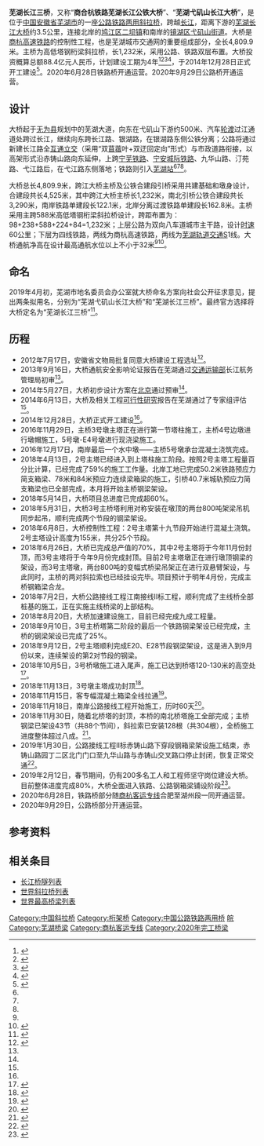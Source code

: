 {{Infobox bridge
|bridge_name=芜湖长江三桥
|native_name=
|image=Third Wuhu Yangtze Bridge, Oct 2020.jpg
|image_size=270
|caption=
|official_name=
|carries=八车道公路<br>[[芜湖轨道交通|芜湖轨道交通]]1号线<br>{{中国铁路名|商杭客运专线}}
|crosses=[[长江|长江]]
|locale={{flagicon|CHN}} [[安徽省|安徽省]][[芜湖市|芜湖市]]
|maint=
|id=
|engineering=中铁大桥勘测设计院
|design=[[斜拉桥|斜拉桥]]
|mainspan={{convert|588|m|ft|0}}
|length={{convert|4809.9|m|ft|0}}
|width=
|clearance=
|below={{convert|32|m|ft|0}}
|height={{convert|155|m|ft|0}}
|traffic=
|begin=2014年12月28日
|complete=2020年6月28日（铁路桥）<br>2020年9月29日（公路桥）
|open=
|closed=
|toll=
|builder=
|map_cue=
|map_image=
|map_text=
|map_width=
|coordinates={{coord|31.355454|118.341793|region:CN_type:landmark|display=inline,title}}
|references=
|extra={{Location map | China Anhui | label= | marksize=6 | lat_deg=31 | lat_min=21 | lat_sec=7 | lon_deg=118 | lon_min=20 | lon_sec=47 | position= | width= | float=center | caption=芜湖长江三桥在安徽省的位置}}
}}

'''芜湖长江三桥'''，又称“'''商合杭铁路芜湖长江公铁大桥'''”、“'''芜湖弋矶山长江大桥'''”，是位于[[中国|中国]][[安徽省|安徽省]][[芜湖市|芜湖市]]的一座[[公路铁路两用桥|公路铁路两用]][[斜拉桥|斜拉桥]]，跨越[[长江|长江]]，距离下游的[[芜湖长江大桥|芜湖长江大桥]]约3.5公里，连接北岸的[[鸠江区|鸠江区]][[二坝镇|二坝镇]]和南岸的[[镜湖区|镜湖区]][[弋矶山街道|弋矶山街道]]。大桥是[[商杭高速铁路|商杭高速铁路]]的控制性工程，也是芜湖城市交通网的重要组成部分，全长4,809.9米。主桥为高低塔钢桁梁斜拉桥，长1,232米，采用公路、铁路双层布置。大桥投资概算总额88.4亿元人民币，计划建设工期为4年<ref name="gov">{{cite web | url=http://www.wuhu.gov.cn/include/web_content.php?id=36203 | title=商合杭芜湖长江公铁大桥可研报告通过专家评估 | publisher=中国芜湖 | date=2014-06-14 | accessdate=2014-07-14 | author=张逸潇 | deadurl=yes | archiveurl=https://web.archive.org/web/20140714155729/http://www.wuhu.gov.cn/include/web_content.php?id=36203 | archivedate=2014-07-14 }}</ref><ref name="sina">{{cite web | url=http://ah.sina.com.cn/news/s/2014-06-16/0624106231.html | title=商合杭芜湖长江公铁大桥选址弋矶山 建设工期4年 | publisher=新浪安徽 | date=2014-06-16 | accessdate=2014-07-14 | author=汤荣汛 | archive-date=2017-01-09 | archive-url=https://web.archive.org/web/20170109022157/http://ah.sina.com.cn/news/s/2014-06-16/0624106231.html | dead-url=no }}</ref><ref name="whnews">{{cite web | url=http://www.wuhunews.cn/whnews/daily/2014/06/2014-06-02929278.html | title=商合杭铁路芜湖长江大桥初步设计通过预审 | publisher=芜湖新闻网 | date=2014-06-02 | accessdate=2014-07-14 | author=张逸潇 | archive-url=https://web.archive.org/web/20140713013416/http://www.wuhunews.cn/whnews/daily/2014/06/2014-06-02929278.html | archive-date=2014-07-13 | dead-url=yes }}</ref><ref name="aepb">{{cite web | url=http://www.aepb.gov.cn/Pages/Aepb11_ShowNews.aspx?NewsID=89076 | title=《新建商丘至合肥至杭州铁路芜湖长江公铁大桥及相关工程环境影响报告书》批前公示 | publisher=安徽省环境保护厅 | date=2014-04-23 | accessdate=2014-07-14 | author=环境影响评价处 | archive-url=https://web.archive.org/web/20140714113744/http://www.aepb.gov.cn/Pages/Aepb11_ShowNews.aspx?NewsID=89076 | archive-date=2014-07-14 | dead-url=yes }}</ref>，于2014年12月28日正式开工建设<ref name="wjmzw">{{cite news|url=http://www.wuhubtv.com/folder343/folder355/folder378/2014/12/2014-12-29176958.html|title=商合杭芜湖长江大桥正式开工|date=2014-12-29|work=芜湖日报|access-date=2017-01-08|archive-url=https://web.archive.org/web/20170109021645/http://www.wuhubtv.com/folder343/folder355/folder378/2014/12/2014-12-29176958.html|archive-date=2017-01-09|dead-url=yes}}</ref>。2020年6月28日铁路桥开通运营。2020年9月29日公路桥开通运营。

==设计==
大桥起于[[无为县|无为县]]规划中的芜湖大道，向东在弋矶山下游约500米、汽车[[轮渡|轮渡]]过江通道处跨过长江，继续向东跨长江路、银湖路，在银湖路东侧公铁分离；公路将通过新建长江路全[[互通立交|互通立交]]（采用“双[[苜蓿|苜蓿]]叶+双迂回定向”形式）与市政道路衔接，以高架形式沿赤铸山路向东延伸，上跨[[宁芜铁路|宁芜铁路]]、[[宁安城际铁路|宁安城际铁路]]、九华山路、汀苑路、弋江路后，在弋江路东侧落地；铁路则引入[[芜湖站|芜湖站]]<ref name="gov"/><ref name="sina"/><ref name="aepb"/>。

大桥总长4,809.9米，跨江大桥主桥及公铁合建段引桥采用共建基础和墩身设计，合建段共长4,525米，其中跨江大桥主桥长1,232米，南北引桥公铁合建段共长3,290米，南岸铁路单建段长122.1米，北岸分离过渡铁路单建段长162.8米。主桥采用主跨588米高低塔钢桁梁斜拉桥设计，跨距布置为：98+238+588+224+84=1,232米；上层公路为双向八车道城市主干路，设计[[时速|时速]]60公里；下层为四线铁路，两线为商杭高速铁路，两线为[[芜湖轨道交通|芜湖轨道交通]]S1线。大桥通航净高在设计最高通航水位以上不小于32米<ref name="aepb"/><ref name="whfgw">{{cite web | url=http://www.whfgw.gov.cn/ArticleInfo.aspx?id=2845 | title=《商合杭铁路芜湖公铁长江大桥通航安全影响论证报告》通过初审 | publisher=芜湖市发展和改革委员会 | date=2013-09-17 | accessdate=2014-07-14 | author= | deadurl=yes | archiveurl=https://web.archive.org/web/20140714223202/http://www.whfgw.gov.cn/ArticleInfo.aspx?id=2845 | archivedate=2014-07-14 }}</ref>。

==命名==
2019年4月初，芜湖市地名委员会办公室就大桥命名方案向社会公开征求意见，提出两条拟用名，分别为“芜湖弋矶山长江大桥”和“芜湖长江三桥”。最终官方选择将大桥定名为“芜湖长江三桥”<ref>{{cite web |author=张申尚 |title=“芜湖长江三桥”，终于是你，实至名归！ |url=http://www.wuhunews.cn/weiwen/p/2629957.html |publisher=芜湖新闻网 |date=2019-10-10 |access-date=2019-10-13 |archive-date=2019-10-13 |archive-url=https://web.archive.org/web/20191013125000/http://www.wuhunews.cn/weiwen/p/2629957.html |dead-url=no }}</ref>。

==历程==
* 2012年7月17日，安徽省文物局批复同意大桥建设工程选址<ref>{{cite web | url=http://whw.wuhu.cn/Content.aspx?pSysID=585 | title=省文物局批复同意商合杭铁路芜湖长江大桥建设工程选址 | publisher=芜湖市文化委员会 | date=2012-07-20 | accessdate=2014-07-14 | author= | archive-url=https://web.archive.org/web/20140714155053/http://whw.wuhu.cn/Content.aspx?pSysID=585 | archive-date=2014-07-14 | dead-url=yes }}</ref>。
* 2013年9月16日，大桥通航安全影响论证报告在芜湖通过[[中华人民共和国交通运输部|交通运输部]]长江航务管理局初审<ref name="whfgw"/>。
* 2014年5月27日，大桥初步设计方案在[[北京|北京]]通过预审<ref name="whnews"/>。
* 2014年6月13日，大桥及相关工程[[可行性研究|可行性研究]]报告在芜湖通过了专家组评估<ref name="gov"/>。
* 2014年12月28日，大桥正式开工建设<ref name="wjmzw" />。
* 2016年11月29日，主桥3号墩主塔正在进行第一节塔柱施工，主桥4号边墩进行墩帽施工，5号墩-E4号墩进行现浇梁施工。 
* 2016年12月17日，南岸最后一个水中墩——主桥5号墩承台混凝土浇筑完成。
* 2018年4月13日，2号主塔已经进入到上塔柱施工阶段。按照2号主塔工程量百分比计算，已经完成了59%的施工工作量。北岸工地已完成50.2米铁路预应力简支箱梁、78米和84米预应力连续梁箱梁的施工，引桥40.7米城轨预应力简支箱梁也已全部完成，本月将开始主桥钢梁架设。
* 2018年5月14日，大桥项目总进度已完成超60%。
* 2018年5月31日，大桥3号主桥塔利用对称安装在墩顶的两台800吨架梁吊机同步起吊，顺利完成两个节段的钢梁架设。
* 2018年6月8日，大桥控制性工程：2号主塔第十九节段开始进行混凝土浇筑。2号主塔设计高度为155米，共分25个节段。
* 2018年6月26日，大桥已完成总产值的70%，其中2号主塔将于今年11月份封顶，而3号主塔将于今年9月份完成封顶。目前2号主塔墩正在进行墩顶钢梁的架设，而3号主塔墩，两台800吨的变幅式桥梁吊架正在进行双悬臂架设，与此同时，主桥的两对斜拉索也已经挂设完毕。项目预计于明年4月份，完成主桥钢箱梁合龙。
* 2018年7月2日，大桥公路接线工程江南接线Ⅱ标工程，顺利完成了主线桥全部桩基的施工，正在实施主线桥梁的上部结构。
* 2018年8月20日，大桥加速建设施工，目前已经完成九成工程量。
* 2018年9月10日，3号主桥塔第二阶段的最后一个铁路钢梁架设已经完成，主桥的钢梁架设已完成了25%。
* 2018年9月12日，2号主塔顺利完成E20、E28节段钢梁架设，这是进入到9月份以来，连续架设的第2对节段的钢梁。
* 2018年10月5日，3号桥墩施工进入尾声，施工已达到桥塔120-130米的高空处<ref>{{cite web | url=http://www.wuhu.gov.cn/content/detail/5bb6b1137f8b9a9e1c855019.html | title=商合杭芜湖长江大桥献礼国庆“加油干” | publisher=芜湖市人民政府 | date=2018-10-05 | accessdate=2018-10-05 | author=徐新山 柳青 通讯员 万礼阳 | archive-url=https://web.archive.org/web/20181006194805/http://www.wuhu.gov.cn/content/detail/5bb6b1137f8b9a9e1c855019.html | archive-date=2018-10-06 | dead-url=yes }}</ref>。
* 2018年11月13日，3号墩主塔成功封顶<ref>{{cite web | url=http://www.wuhunews.cn/wuhu/yaowen/2018-11-14/1463783.html | title=商合杭大桥现雏形 | publisher=芜湖新闻网—芜湖日报 | date=2018-11-14 | accessdate=2018-11-14 | author=徐涧 | archive-url=https://web.archive.org/web/20181120015030/http://www.wuhunews.cn/wuhu/yaowen/2018-11-14/1463783.html | archive-date=2018-11-20 | dead-url=yes }}</ref>。
* 2018年11月15日，客专幅混凝土箱梁全线拉通<ref>{{cite web | url=http://dqj-2gs.crec.cn/tabid/4729/InfoID/130489/frtid/4726/Default.aspx | title=商合杭铁路芜湖长江公铁大桥客专幅混凝土箱梁全线拉通 | publisher=中铁大桥局集团第二工程有限公司 | date=2018-11-15 | accessdate=2018-11-15 | author=智迎鑫 | archive-date=2019-06-30 | archive-url=https://web.archive.org/web/20190630120241/http://dqj-2gs.crec.cn/tabid/4729/InfoID/130489/frtid/4726/Default.aspx | dead-url=no }}</ref>。
* 2018年11月18日，南岸公路接线工程开始施工，历时60天<ref>{{cite web | url=http://www.sohu.com/a/275648314_564294 | title=实拍！本周日起，芜湖市区这条路半封闭施工2个月！ | publisher=搜狐新闻 | date=2018-11-15 | accessdate=2018-11-15 | author=大江吃吃 | archive-date=2018-11-20 | archive-url=https://web.archive.org/web/20181120055153/http://www.sohu.com/a/275648314_564294 | dead-url=no }}</ref>。
* 2018年11月30日，随着北桥塔的封顶，本桥的南北桥塔施工全部完成；主桥钢梁已架设43节（共88个节间），斜拉索已安装128根（共304根），全桥施工进度整体超过八成。<ref>{{cite web | url=http://www.ahwang.cn/zbah/20181130/1833912.shtml | title=商合杭铁路芜湖长江公铁大桥北主塔成功封顶 | publisher=安徽网新闻中心 | date=2018-11-30 | accessdate=2018-11-30 | author=刘旸 | archive-url=https://web.archive.org/web/20181207045844/http://www.ahwang.cn/zbah/20181130/1833912.shtml | archive-date=2018-12-07 | dead-url=yes }}</ref>。
* 2019年1月30日，公路接线工程Ⅱ标赤铸山路下穿段钢箱梁架设施工结束，赤铸山路园丁二区北门门口至九华山路与赤铸山交叉路口停止封闭，恢复正常交通<ref>{{cite web | url=http://www.wuhunews.cn/wuhu/weiwen/2019-01-29/1475271.html | title= 封闭73天的这条路将于1月30日9时通车 | publisher=芜湖新闻网 | date=2019-01-29 | accessdate=2019-01-29| author=邢嘉 | archive-url=https://web.archive.org/web/20190130170215/http://www.wuhunews.cn/wuhu/weiwen/2019-01-29/1475271.html | archive-date=2019-01-30 | dead-url=yes }}</ref>。
* 2019年2月12日，春节期间，仍有200多名工人和工程师坚守岗位建设大桥。目前整体进度完成80%，大桥全面进入铁路、公路钢箱梁铺设阶段<ref>{{cite web | url=http://ah.ifeng.com/a/20190212/7212264_0.shtml | title=今年安徽交通建设目标出炉 涉及芜湖多个项目 | publisher=凤凰网安徽综合 | date=2019-02-12 | accessdate=2019-02-12 | author=王顺 | archive-date=2019-06-30 | archive-url=https://web.archive.org/web/20190630131714/http://ah.ifeng.com/a/20190212/7212264_0.shtml | dead-url=no }}</ref>。
* 2020年6月28日，铁路桥部分随[[商杭客运专线|商杭客运专线]]合肥至湖州段一同开通运营。
* 2020年9月29日，公路桥部分开通运营。

==参考资料==
{{Reflist}}

==相关条目==
* [[长江桥隧列表|长江桥隧列表]]
* [[世界斜拉桥列表|世界斜拉桥列表]]
* [[世界最高桥梁列表|世界最高桥梁列表]]

{{Crossings navbox
|structure= [[长江桥隧列表|桥梁与隧道]]
|place= [[长江|长江]]
|bridge= 芜湖长江三桥
|bridge signs= 公路<br>{{中国铁路名|商杭客运专线}}<br>[[芜湖轨道交通1号线|芜湖轨道交通1号线]]
|upstream= [[芜湖北京路过江隧道|芜湖北京路过江隧道]]
|upstream signs= 公路<br>[[芜湖轨道交通2号线|芜湖轨道交通2号线]]
|downstream= [[芜湖长江大桥|芜湖长江大桥]]
|downstream signs= {{China Expwy Name|G5011}}<br>{{中国铁路名|淮南铁路}}
}}

{{DEFAULTSORT:Wuhu Third Yangtze River Bridge}}
[[Category:中国斜拉桥|Category:中国斜拉桥]]
[[Category:桁架桥|Category:桁架桥]]
[[Category:中国公路铁路两用桥|Category:中国公路铁路两用桥]]
[[Category:长江大桥|皖]]
[[Category:芜湖桥梁|Category:芜湖桥梁]]
[[Category:商杭客运专线|Category:商杭客运专线]]
[[Category:2020年完工桥梁|Category:2020年完工桥梁]]